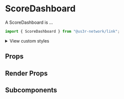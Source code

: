 

<Meta of={ScoreDashboardStories} />

# ScoreDashboard

A ScoreDashboard is ...

```jsx
import { ScoreDashboard } from "@us3r-network/link";
```

<Canvas />

<p>
  <details>
    <summary>View custom styles</summary>
    <Source code={StyleCode} />
  </details>
</p>

## Props

<Controls />

## Render Props

## Subcomponents
